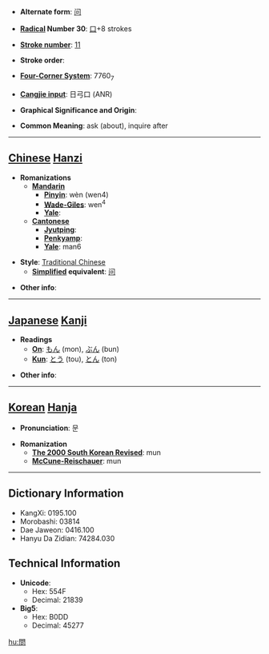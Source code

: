 * '''Alternate form''': [[问]]

* '''[[Wiktionary:Chinese radical index| Radical]] Number 30''': [[Wiktionary:Chinese radical index 口|口]]+8 strokes

* '''[[Wiktionary:Chinese total strokes index|Stroke number]]''': [[Wiktionary:Chinese total strokes index 11|11]]

* '''Stroke order''': 

* '''[[Wiktionary:Chinese four corner index|Four-Corner System]]''': 7760<sub>7</sub>

* '''[[Wiktionary:Chinese Cangjie index|Cangjie input]]''': 日弓口 (ANR)

* '''Graphical Significance and Origin''': 

* '''Common Meaning''': ask (about), inquire after

----

== [[Chinese]] [[Hanzi]] ==

* '''Romanizations'''
** '''[[Mandarin]]'''
*** '''[[Pinyin]]''': wèn (wen4)
*** '''[[Wade-Giles]]''': wen<sup>4</sup>
*** '''[[Yale]]''': 
** '''[[Cantonese]]'''
*** '''[[Jyutping]]''':
*** '''[[Penkyamp]]''': 
*** '''[[Yale]]''': man6

* '''Style''': [[Traditional Chinese]] 
** '''[[Simplified Chinese|Simplified]] equivalent''': [[问]]

* '''Other info''': 

----

== [[Japanese]] [[Kanji]] ==

* '''Readings'''
** '''[[On]]''': [[もん]] (mon), [[ぶん]] (bun)
** '''[[Kun]]''': [[とう]] (tou), [[とん]] (ton)

* '''Other info''':  

----

== [[Korean]] [[Hanja]] ==

* '''Pronunciation''': 문

* '''Romanization'''
** '''[[The 2000 South Korean Revised Romanization|The 2000 South Korean Revised]]''': mun
** '''[[McCune-Reischauer]]''': mun

----

== Dictionary Information ==

* KangXi: 0195.100
* Morobashi: 03814
* Dae Jaweon: 0416.100
* Hanyu Da Zidian: 74284.030

== Technical Information ==

* '''Unicode''':
** Hex: 554F
** Decimal: 21839
* '''Big5''':
** Hex: B0DD
** Decimal: 45277

[[hu:問]]